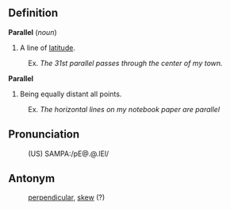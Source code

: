 ==Definition==

<b>Parallel</b> (<i>noun</i>)
# A line of [[latitude]].
:Ex. <i>The 31st parallel passes through the center of my town.</i>

<b>Parallel</b>
# Being equally distant all points.
:Ex. <i>The horizontal lines on my notebook paper are parallel</i>

==Pronunciation==
:(US) SAMPA:/pE@.@.lEl/

==Antonym==
:[[perpendicular]], [[skew]] (?)